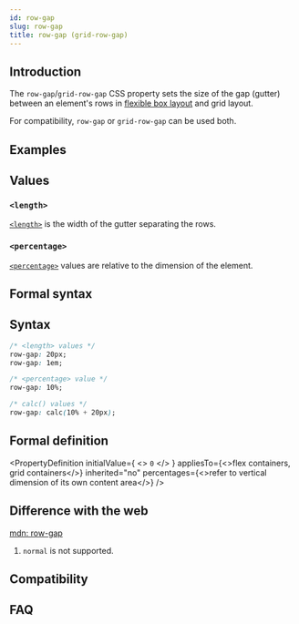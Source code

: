 ```yaml
---
id: row-gap
slug: row-gap
title: row-gap (grid-row-gap)
---
```


## Introduction

The `row-gap`/`grid-row-gap` CSS property sets the size of the gap (gutter) between an element's rows in [flexible box layout](/guide/ui/layout/flexible-box-layout.mdx) and grid layout.

For compatibility, `row-gap` or `grid-row-gap` can be used both.

## Examples


<Go
  example="css-api"
  defaultFile="src/row-gap/App.tsx"
  img="https://lf-lynx.tiktok-cdns.com/obj/lynx-artifacts-oss-sg/lynx-website/assets/doc/css/row-gap.png"
  defaultEntryFile="dist/row-gap.lynx.bundle"
  entry="src/row-gap"
/>

## Values

### `<length>`

[`<length>`](/api/css/data-type/length.mdx) is the width of the gutter separating the rows.

### `<percentage>`

[`<percentage>`](/api/css/data-type/percentage.mdx) values are relative to the dimension of the element.

## Formal syntax

## Syntax

```css
/* <length> values */
row-gap: 20px;
row-gap: 1em;

/* <percentage> value */
row-gap: 10%;

/* calc() values */
row-gap: calc(10% + 20px);
```

## Formal definition


<PropertyDefinition
  initialValue={
    <>
      <code>0</code>
    </>
  }
  appliesTo={<>flex containers, grid containers</>}
  inherited="no"
  percentages={<>refer to vertical dimension of its own content area</>}
/>

## Difference with the web

[mdn: row-gap](https://developer.mozilla.org/en-US/docs/Web/CSS/row-gap)

1. `normal` is not supported.

## Compatibility


<LegacyCompatTable metadata="css/properties/row-gap" />

## FAQ
